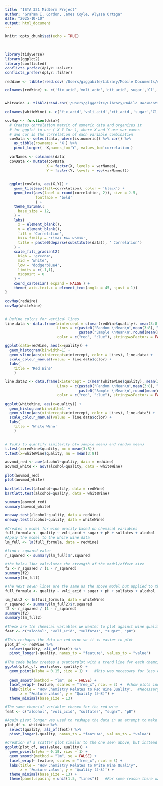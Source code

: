 ```yaml
---
title: "ISTA 321 Midterm Project"
author: "Graham I. Gordon, James Coyle, Alyssa Ortega"
date: "2025-10-10"
output: html_document
---
```


```r
knitr::opts_chunk$set(echo = TRUE)
```

\
```r
library(tidyverse)
library(ggplot2)
library(conflicted)
conflicts_prefer(dplyr::select)
conflicts_prefer(dplyr::filter)
```

```r
redWine <- tibble(read.csv('/Users/giggabite/Library/Mobile Documents/com~apple~CloudDocs/MyCode/Data Science/Data 321/wine+quality/winequality-red.csv',sep=';'))

colnames(redWine) <- c('fix_acid','voli_acid','cit_acid','sugar','Cl','free_SO2','total_SO2','density','pH','sulfates','alcohol','quality')


whiteWine <- tibble(read.csv('/Users/giggabite/Library/Mobile Documents/com~apple~CloudDocs/MyCode/Data Science/Data 321/wine+quality/winequality-white.csv',sep=';'))

colnames(whiteWine) <- c('fix_acid','voli_acid','cit_acid','sugar','Cl','free_SO2','total_SO2','density','pH','sulfates','alcohol','quality')
```

```r
covMap <- function(data){
  # Creates correlation matrix of numeric data and organizes it 
  # for ggplot to use ( X Y Cor ), where X and Y are var names
  # and cor is the correlation of each variable combination
  covData <- select(data, where(is.numeric)) %>% cor() %>% 
    as_tibble(rownames = 'X') %>% 
    pivot_longer( -X,names_to='Y', values_to='correlation')
  
  varNames <- colnames(data)
  covData <- mutate(covData,
                   X = factor(X, levels = varNames),
                   Y = factor(Y, levels = rev(varNames)))
  
  
  ggplot(covData, aes(X,Y)) + 
    geom_tile(aes(fill=correlation), color = 'black') +
    geom_text(aes(label = round(correlation, 2)), size = 2.5, 
              fontface = 'bold'
              ) +
    theme_minimal(
      base_size = 12, 
    ) + 
    labs(
      x = element_blank(),
      y = element_blank(),
      fill = 'Correlation',
      base_family = 'Times New Roman',
      title = paste0(deparse(substitute(data)), ' Correlation')
    ) + 
    scale_fill_gradient2(
      high = 'green4',
      mid = 'white',
      low = 'dodgerblue4',
      limits = c(-1,1),
      midpoint = 0
    ) + 
    coord_cartesian( expand = FALSE ) + 
    theme( axis.text.x = element_text(angle = 45, hjust = 1))
}

covMap(redWine)
covMap(whiteWine)
  


```

```r
# Define colors for vertical lines
line.data <- data.frame(xintercept = c(mean(redWine$quality), mean(3:8)), 
                        Lines = c(paste0("Random \nMean\n",mean(3:8),'\n'),
                                  paste0("Sample \nMean\n",round(mean(redWine$quality),1),'\n')),
                        color = c("red", "blue"), stringsAsFactors = FALSE)

ggplot(data=redWine, aes(x=quality)) + 
  geom_histogram(binwidth=1) + 
  geom_vline(aes(xintercept=xintercept, color = Lines), line.data) + 
  scale_colour_manual(values = line.data$color) + 
  labs(
    title = 'Red Wine'
    )

line.data2 <- data.frame(xintercept = c(mean(whiteWine$quality), mean(3:8)), 
                        Lines = c(paste0("Random \nMean\n",mean(3:8),'\n'),
                                  paste0("Sample \nMean\n",round(mean(whiteWine$quality),1),'\n')),
                        color = c("red", "blue"), stringsAsFactors = FALSE)

ggplot(whiteWine, aes(x=quality)) + 
  geom_histogram(binwidth=1) + 
  geom_vline(aes(xintercept=xintercept, color = Lines), line.data2) + 
  scale_colour_manual(values = line.data$color) + 
  labs(
    title = 'White Wine'
    ) 
  
```


```r
# Tests to quantify similarity btw sample means and random means
t.test(x=redWine$quality, mu = mean(3:8))
t.test(x=whiteWine$quality, mu = mean(3:8))

aovmod_red <- aov(alcohol~quality, data = redWine)
aovmod_white <- aov(alcohol~quality, data = whiteWine)

plot(aovmod_red)
plot(aovmod_white)

bartlett.test(alcohol~quality, data = redWine)
bartlett.test(alcohol~quality, data = whiteWine)

summary(aovmod_red)
summary(aovmod_white)

oneway.test(alcohol~quality, data = redWine)
oneway.test(alcohol~quality, data = whiteWine)
```


```r
#Creates a model for wine quality based on chemical variables
full_formula <- quality ~ voli_acid + sugar + pH + sulfates + alcohol
#Apply the model to the white wine data
lm_full <- lm(full_formula, data = redWine)

#find r squared value
r_squared <- summary(lm_full)$r.squared

#the below line calculates the strength of the model/effect size
f2 <- r_squared / (1 - r_squared)
summary(f2)
summary(lm_full)
```


```r
#The next seven lines are the same as the above model but applied to the red wine data
full_formula <- quality ~ voli_acid + sugar + pH + sulfates + alcohol

lm_full2 <- lm(full_formula, data = whiteWine)
r_squared <- summary(lm_full2)$r.squared
f2 <- r_squared / (1 - r_squared)
summary(f2)
summary(lm_full2)
```

```r
#These are the chemical variables we wanted to plot against wine quality
feat <- c("alcohol", "voli_acid", "sulfates", "sugar", "pH")

#This reshapes the data on red wine so it is easier to plot
plot_df <- redWine %>%
  select(quality, all_of(feat)) %>%
  pivot_longer(-quality, names_to = "feature", values_to = "value")

#The code below creates a scatterplot with a trend line for each chemcial variable
ggplot(plot_df, aes(value, quality)) +
  geom_point(alpha = 0.15, size = 1) +   #This was necessary for less overlap between the plotted points
  
  geom_smooth(method = "lm", se = FALSE) +
  facet_wrap(~ feature, scales = "free_x", ncol = 3) +  #show plots individually based on chemical variable
  labs(title = "How Chemistry Relates to Red Wine Quality",  #Necessary labels for clear visualization
       x = "Feature value", y = "Quality (3–8)") +
  theme_minimal(base_size = 13) 
```

```r
#The same chemcial variables chosen for the red wine
feat <- c("alcohol", "voli_acid", "sulfates", "sugar", "pH")

#Again pivot longer was used to reshape the data in an attempt to make it easier to plot
plot_df <- whiteWine %>%
  select(quality, all_of(feat)) %>%
  pivot_longer(-quality, names_to = "feature", values_to = "value")

#Creation of a scatter plot similar to the one seen above, but instead applies to white wine
ggplot(plot_df, aes(value, quality)) +
  geom_point(alpha = 0.15, size = 1) +
  geom_smooth(method = "lm", se = FALSE) +
  facet_wrap(~ feature, scales = "free_x", ncol = 3) +
  labs(title = "How Chemistry Relates to White Wine Quality",
       x = "Feature value", y = "Quality (3-8)") +
  theme_minimal(base_size = 13) + 
  theme(panel.spacing = unit(1.5, "lines"))   #For some reason there was an overlap of axis labels between plots so the panel spacing was used to combat that 
```







